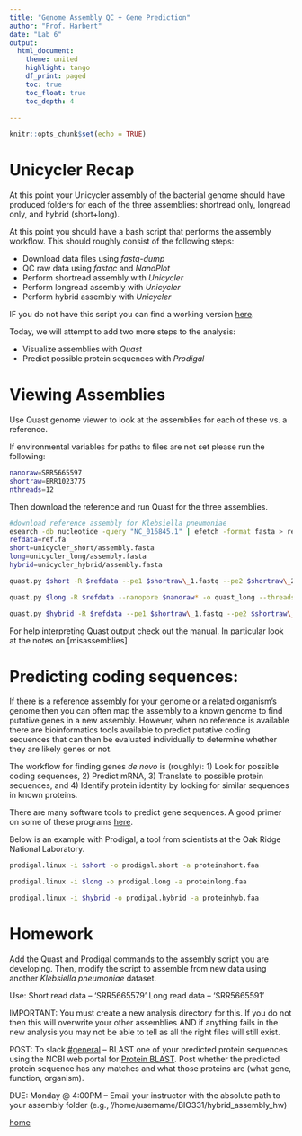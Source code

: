```yaml
---
title: "Genome Assembly QC + Gene Prediction"
author: "Prof. Harbert"
date: "Lab 6"
output: 
  html_document:
    theme: united
    highlight: tango
    df_print: paged
    toc: true
    toc_float: true
    toc_depth: 4
  
---
```


```r
knitr::opts_chunk$set(echo = TRUE)
```


# Unicycler Recap

At this point your Unicycler assembly of the bacterial genome should have produced folders for each of the three assemblies: shortread only, longread only, and hybrid (short+long).

At this point you should have a bash script that performs the assembly workflow. This should roughly consist of the following steps:

+ Download data files using *fastq-dump*
+ QC raw data using *fastqc* and *NanoPlot*
+ Perform shortread assembly with *Unicycler*
+ Perform longread assembly with *Unicycler*
+ Perform hybrid assembly with *Unicycler*

IF you do not have this script you can find a working version [here](https://raw.githubusercontent.com/rsh249/bioinformatics/master/assembly3_bash).

Today, we will attempt to add two more steps to the analysis:

+ Visualize assemblies with *Quast*
+ Predict possible protein sequences with *Prodigal*

# Viewing Assemblies

Use Quast genome viewer to look at the assemblies for each of these vs. a reference.

If environmental variables for paths to files are not set please run the following:

```bash
nanoraw=SRR5665597
shortraw=ERR1023775
nthreads=12
```

Then download the reference and run Quast for the three assemblies.

```bash
#download reference assembly for Klebsiella pneumoniae
esearch -db nucleotide -query "NC_016845.1" | efetch -format fasta > ref.fa
refdata=ref.fa
short=unicycler_short/assembly.fasta
long=unicycler_long/assembly.fasta
hybrid=unicycler_hybrid/assembly.fasta

quast.py $short -R $refdata --pe1 $shortraw\_1.fastq --pe2 $shortraw\_2.fastq -o quast_short --threads $nthreads

quast.py $long -R $refdata --nanopore $nanoraw* -o quast_long --threads $nthreads

quast.py $hybrid -R $refdata --pe1 $shortraw\_1.fastq --pe2 $shortraw\_2.fastq --nanopore $nanoraw* -o quast_hybrid --threads $nthreads

```

For help interpreting Quast output check out the manual. In particular look at the notes on [misassemblies]

# Predicting coding sequences:

If there is a reference assembly for your genome or a related organism's genome then you can often map the assembly to a known genome to find putative genes in a new assembly. However, when no reference is available there are bioinformatics tools available to predict putative coding sequences that can then be evaluated individually to determine whether they are likely genes or not.

The workflow for finding genes *de novo* is (roughly): 1) Look for possible coding sequences, 2) Predict mRNA, 3) Translate to possible protein sequences, and 4) Identify protein identity by looking for similar sequences in known proteins.

There are many software tools to predict gene sequences. A good primer on some of these programs [here](https://www.biobam.com/genefinding/). 

Below is an example with Prodigal, a tool from scientists at the Oak Ridge National Laboratory.

```bash

prodigal.linux -i $short -o prodigal.short -a proteinshort.faa

prodigal.linux -i $long -o prodigal.long -a proteinlong.faa

prodigal.linux -i $hybrid -o prodigal.hybrid -a proteinhyb.faa

```

# Homework

Add the Quast and Prodigal commands to the assembly script you are developing. Then, modify the script to assemble from new data using another *Klebsiella pneumoniae* dataset. 

Use:
Short read data -- 'SRR5665579'
Long read data -- 'SRR5665591'

IMPORTANT: You must create a new analysis directory for this. If you do not then this will overwrite your other assemblies AND if anything fails in the new analysis you may not be able to tell as all the right files will still exist.

POST: To slack [#general](https://introbioinformatics.slack.com/messages/CMJ7DPBRB) -- BLAST one of your predicted protein sequences using the NCBI web portal for [Protein BLAST](https://blast.ncbi.nlm.nih.gov/Blast.cgi?PROGRAM=blastp&PAGE_TYPE=BlastSearch&LINK_LOC=blasthome). Post whether the predicted protein sequence has any matches and what those proteins are (what gene, function, organism).

DUE: Monday @ 4:00PM -- Email your instructor with the absolute path to your assembly folder (e.g., '/home/username/BIO331/hybrid_assembly_hw)

[home](https://rsh249.github.io/bioinformatics)
